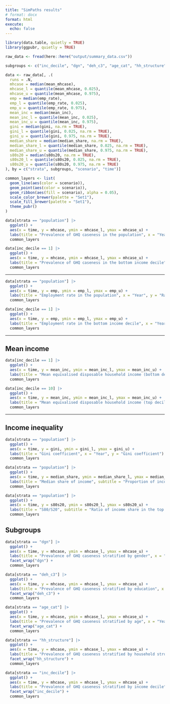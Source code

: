 ```yaml
---
title: "SimPaths results"
# format: docx
format: html
execute:
  echo: false
---
```


```r
library(data.table, quietly = TRUE)
library(ggpubr, quietly = TRUE)

raw_data <- fread(here::here("output/summary_data.csv"))

subgroups <- c("inc_decile", "dgn", "deh_c3", "age_cat", "hh_structure")

data <- raw_data[, .(
  runs = .N,
  mhcase = median(mean_mhcase),
  mhcase_l = quantile(mean_mhcase, 0.025),
  mhcase_u = quantile(mean_mhcase, 0.975),
  emp = median(emp_rate),
  emp_l = quantile(emp_rate, 0.025),
  emp_u = quantile(emp_rate, 0.975),
  mean_inc = median(mean_inc),
  mean_inc_l = quantile(mean_inc, 0.025),
  mean_inc_u = quantile(mean_inc, 0.975),
  gini = median(gini, na.rm = TRUE),
  gini_l = quantile(gini, 0.025, na.rm = TRUE),
  gini_u = quantile(gini, 0.975, na.rm = TRUE),
  median_share = median(median_share, na.rm = TRUE),
  median_share_l = quantile(median_share, 0.025, na.rm = TRUE),
  median_share_u = quantile(median_share, 0.975, na.rm = TRUE),
  s80s20 = median(s80s20, na.rm = TRUE),
  s80s20_l = quantile(s80s20, 0.025, na.rm = TRUE),
  s80s20_u = quantile(s80s20, 0.975, na.rm = TRUE)
), by = c("strata", subgroups, "scenario", "time")]
```

```r
common_layers <- list(
  geom_line(aes(color = scenario)),
  geom_point(aes(color = scenario)),
  geom_ribbon(aes(fill = scenario), alpha = 0.05),
  scale_color_brewer(palette = "Set1"),
  scale_fill_brewer(palette = "Set1"),
  theme_pubr()
)

data[strata == "population"] |>
  ggplot() +
  aes(x = time, y = mhcase, ymin = mhcase_l, ymax = mhcase_u) +
  labs(title = "Prevalence of GHQ caseness in the population", x = "Year", y = "Prevalence") +
  common_layers
```

```r
data[inc_decile == 1] |>
  ggplot() +
  aes(x = time, y = mhcase, ymin = mhcase_l, ymax = mhcase_u) +
  labs(title = "Prevalence of GHQ caseness in the bottom income decile", x = "Year", y = "Prevalence") +
  common_layers
```

---

```r
data[strata == "population"] |>
  ggplot() +
  aes(x = time, y = emp, ymin = emp_l, ymax = emp_u) +
  labs(title = "Employment rate in the population", x = "Year", y = "Rate") +
  common_layers
```

```r
data[inc_decile == 1] |>
  ggplot() +
  aes(x = time, y = emp, ymin = emp_l, ymax = emp_u) +
  labs(title = "Employment rate in the bottom income decile", x = "Year", y = "Rate") +
  common_layers
```

---

## Mean income

```r
data[inc_decile == 1] |>
  ggplot() +
  aes(x = time, y = mean_inc, ymin = mean_inc_l, ymax = mean_inc_u) +
  labs(title = "Mean equivalised disposable household income (bottom decile)", x = "Year", y = "GBP per year") +
  common_layers
```

```r
data[inc_decile == 10] |>
  ggplot() +
  aes(x = time, y = mean_inc, ymin = mean_inc_l, ymax = mean_inc_u) +
  labs(title = "Mean equivalised disposable household income (top decile)", x = "Year", y = "GBP per year") +
  common_layers
```

---

## Income inequality

```r
data[strata == "population"] |>
  ggplot() +
  aes(x = time, y = gini, ymin = gini_l, ymax = gini_u) +
  labs(title = "Gini coefficient", x = "Year", y = "Gini coefficient") +
  common_layers
```

```r
data[strata == "population"] |>
  ggplot() +
  aes(x = time, y = median_share, ymin = median_share_l, ymax = median_share_u) +
  labs(title = "Median share of income", subtitle = "Proportion of income earned by the bottom 50%", x = "Year", y = "Median share of income") +
  common_layers
```

```r
data[strata == "population"] |>
  ggplot() +
  aes(x = time, y = s80s20, ymin = s80s20_l, ymax = s80s20_u) +
  labs(title = "S80/S20", subtitle = "Ratio of income share in the top quintile over income share in the bottom quintile", x = "Year", y = "S80/S20") +
  common_layers
```

## Subgroups

```r
data[strata == "dgn"] |>
  ggplot() +
  aes(x = time, y = mhcase, ymin = mhcase_l, ymax = mhcase_u) +
  labs(title = "Prevalence of GHQ caseness stratified by gender", x = "Year", y = "Prevalence") +
  facet_wrap("dgn") +
  common_layers
```

```r
data[strata == "deh_c3"] |>
  ggplot() +
  aes(x = time, y = mhcase, ymin = mhcase_l, ymax = mhcase_u) +
  labs(title = "Prevalence of GHQ caseness stratified by education", x = "Year", y = "Prevalence") +
  facet_wrap("deh_c3") +
  common_layers
```

```r
data[strata == "age_cat"] |>
  ggplot() +
  aes(x = time, y = mhcase, ymin = mhcase_l, ymax = mhcase_u) +
  labs(title = "Prevalence of GHQ caseness stratified by age", x = "Year", y = "Prevalence") +
  facet_wrap("age_cat") +
  common_layers
```

```r
data[strata == "hh_structure"] |>
  ggplot() +
  aes(x = time, y = mhcase, ymin = mhcase_l, ymax = mhcase_u) +
  labs(title = "Prevalence of GHQ caseness stratified by household structure", x = "Year", y = "Prevalence") +
  facet_wrap("hh_structure") +
  common_layers
```

```r
data[strata == "inc_decile"] |>
  ggplot() +
  aes(x = time, y = mhcase, ymin = mhcase_l, ymax = mhcase_u) +
  labs(title = "Prevalence of GHQ caseness stratified by income decile", x = "Year", y = "Prevalence") +
  facet_wrap("inc_decile") +
  common_layers
```
